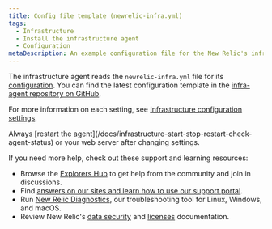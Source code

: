 ```yaml
---
title: Config file template (newrelic-infra.yml)
tags:
  - Infrastructure
  - Install the infrastructure agent
  - Configuration
metaDescription: An example configuration file for the New Relic's infrastructure agent.
---
```


The infrastructure agent reads the `newrelic-infra.yml` file for its [configuration](/docs/infrastructure/install-configure-infrastructure/configuration/configure-infrastructure-agent). You can find the latest configuration template in the [infra-agent repository on GitHub](https://github.com/newrelic/infrastructure-agent/blob/master/assets/examples/infrastructure/newrelic-infra-template.yml.example).

For more information on each setting, see [Infrastructure configuration settings](/docs/infrastructure/install-configure-manage-infrastructure/configuration/infrastructure-configuration-settings).

<Callout variant="important">
  Always [restart the agent](/docs/infrastructure-start-stop-restart-check-agent-status) or your web server after changing settings.
</Callout>

If you need more help, check out these support and learning resources:

* Browse the [Explorers Hub](https://discuss.newrelic.com/) to get help from the community and join in discussions.
* Find [answers on our sites and learn how to use our support portal](/docs/using-new-relic/welcome-new-relic/get-started/find-help-use-support-portal).
* Run [New Relic Diagnostics](/docs/using-new-relic/cross-product-functions/troubleshooting/new-relic-diagnostics), our troubleshooting tool for Linux, Windows, and macOS.
* Review New Relic's [data security](/docs/security) and [licenses](/docs/licenses) documentation.
